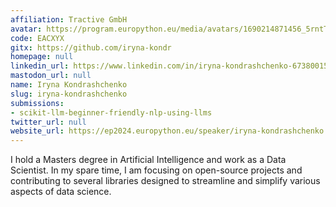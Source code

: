 ```yaml
---
affiliation: Tractive GmbH
avatar: https://program.europython.eu/media/avatars/1690214871456_5rntTSG.jpeg
code: EACXYX
gitx: https://github.com/iryna-kondr
homepage: null
linkedin_url: https://www.linkedin.com/in/iryna-kondrashchenko-673800155/
mastodon_url: null
name: Iryna Kondrashchenko
slug: iryna-kondrashchenko
submissions:
- scikit-llm-beginner-friendly-nlp-using-llms
twitter_url: null
website_url: https://ep2024.europython.eu/speaker/iryna-kondrashchenko
---
```


I hold a Masters degree in Artificial Intelligence and work as a Data Scientist. In my spare time, I am focusing on open-source projects and contributing to several libraries designed to streamline and simplify various aspects of data science.

